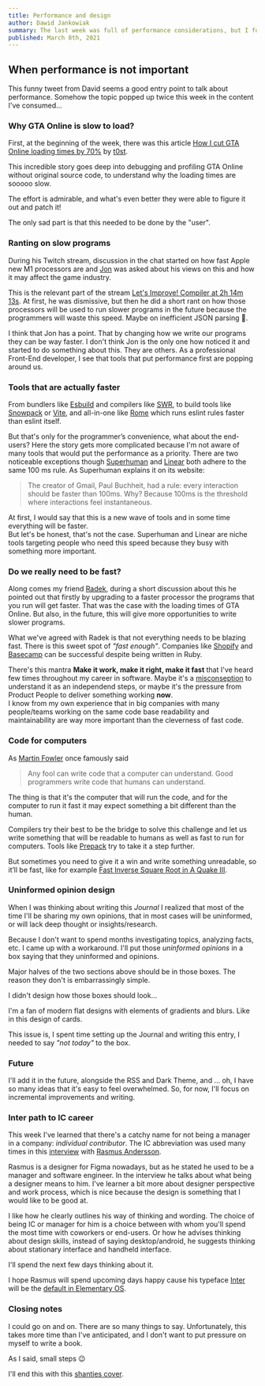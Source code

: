 ```yaml
---
title: Performance and design
author: Dawid Jankowiak
summary: The last week was full of performance considerations, but I found time to think about my career path too and a bit about colorful gradients.
published: March 8th, 2021
---
```


## When performance is not important

<Tweet id="1367853852628811777" />

This funny tweet from David seems a good entry point to talk about performance.
Somehow the topic popped up twice this week in the content I've consumed...

### Why GTA Online is slow to load?

First, at the beginning of the week, there was this article
[How I cut GTA Online loading times by 70%](https://nee.lv/2021/02/28/How-I-cut-GTA-Online-loading-times-by-70/)
by [t0st](https://github.com/tostercx).

This incredible story goes deep into debugging and profiling GTA Online without original source code,
to understand why the loading times are sooooo slow.

The effort is admirable, and what's even better they were able to figure it out
and patch it!

The only sad part is that this needed to be done by the "user".

### Ranting on slow programs

During his Twitch stream, discussion in the chat started on how fast Apple new M1 processors are
and [Jon](https://twitter.com/Jonathan_Blow) was asked about his views on this and how it may affect the game industry.

This is the relevant part of the stream [Let's Improve! Compiler at 2h 14m 13s](https://www.twitch.tv/videos/820854910?t=02h14m13s).
At first, he was dismissive, but then he did a short rant on how those processors will be used to run slower programs in the future
because the programmers will waste this speed. Maybe on inefficient JSON parsing 🤔.

I think that Jon has a point. That by changing how we write our programs they can be way faster.
I don't think Jon is the only one how noticed it and started to do something about this. They are
others. As a professional Front-End developer, I see that tools that put performance first are popping
around us.

### Tools that are actually faster

From bundlers like [Esbuild](https://esbuild.github.io/) and compilers like [SWR](https://swc.rs/),
to build tools like [Snowpack](https://www.snowpack.dev/) or [Vite](https://vitejs.dev/),
and all-in-one like [Rome](https://rome.tools/) which runs eslint rules faster than eslint itself.

<Tweet id="1359756053735497737" />

But that's only for the programmer’s convenience, what about the end-users? Here the story gets more
complicated because I'm not aware of many tools that would put the performance as a priority.
There are two noticeable exceptions though [Superhuman](https://superhuman.com) and [Linear](https://linear.app)
both adhere to the same 100 ms rule. As Superhuman explains it on its website:

> The creator of Gmail, Paul Buchheit, had a rule: every interaction should be faster than 100ms. Why? Because 100ms is the threshold where interactions feel instantaneous.

At first, I would say that this is a new wave of tools and in some time everything will be faster.  
But let's be honest, that's not the case. Superhuman and Linear are niche tools targeting people
who need this speed because they busy with something more important.

### Do we really need to be fast?

Along comes my friend [Radek](https://twitter.com/singlespl?s=20), during a short discussion about
this he pointed out that firstly by upgrading to a faster processor the programs that you run will
get faster.
That was the case with the loading times of GTA Online.
But also, in the future, this will give more opportunities to write slower programs.

What we've agreed with Radek is that not everything needs to be blazing fast. There is this
sweet spot of _"fast enough"_. Companies like [Shopify](https://www.shopify.com) and
[Basecamp](https://basecamp.com) can be successful despite being written in Ruby.

There's this mantra **Make it work, make it right, make it fast** that I've heard few times
throughout my career in software. Maybe it's a [misconseption](https://henriquebastos.net/the-make-it-work-make-it-right-make-it-fast-misconception/)
to understand it as an independend steps, or maybe it's the pressure from Product People to
deliver something working **now**.  
I know from my own experience that in big companies with many people/teams working on the same code base
readability and maintainability are way more important than the cleverness of fast code.

### Code for computers

As [Martin Fowler](https://martinfowler.com) once famously said

> Any fool can write code that a computer can understand. Good programmers write code that humans can understand.

The thing is that it's the computer that will run the code,
and for the computer to run it fast it may expect something a bit different than the human.

Compilers try their best to be the bridge to solve this challenge and let us write something that will
be readable to humans as well as fast to run for computers. Tools like [Prepack](https://prepack.io)
try to take it a step further.

But sometimes you need to give it a win and write something unreadable, so it’ll be fast,
like for example [Fast Inverse Square Root in A Quake III](https://youtu.be/p8u_k2LIZyo).

### Uninformed opinion design

When I was thinking about writing this _Journal_ I realized that most of the time I'll be sharing
my own opinions, that in most cases will be uninformed, or will lack deep thought or insights/research.

Because I don't want to spend months investigating topics, analyzing facts, etc. I came up with
a workaround. I'll put those _uninformed opinions_ in a box saying that they uninformed and opinions.

Major halves of the two sections above should be in those boxes. The reason they don't is embarrassingly simple.

I didn't design how those boxes should look...

I'm a fan of modern flat designs with elements of gradients and blurs. Like in this design of cards.

<Tweet id="1367598661203611651" />

This issue is, I spent time setting up the Journal and writing this entry,
I needed to say _"not today"_ to the box.

### Future

I'll add it in the future, alongside the RSS and Dark Theme, and ... oh, I have so many ideas
that it's easy to feel overwhelmed. So, for now, I'll focus on incremental improvements and writing.

### Inter path to IC career

This week I've learned that there's a catchy name for not being a manager in a company: _individual contributor_.
The IC abbreviation was used many times in this [interview](https://staff.design/rasmus-andersson)
with [Rasmus Andersson](https://rsms.me/).

Rasmus is a designer for Figma nowadays, but as he stated he used to be a manager and software engineer.
In the interview he talks about what being a designer means to him. I've learner a bit more about
designer perspective and work process, which is nice because the design is something that I would like
to be good at.

I like how he clearly outlines his way of thinking and wording.
The choice of being IC or manager for him is a choice between with whom you'll spend
the most time with coworkers or end-users.
Or how he advises thinking about design skills, instead of saying desktop/android,
he suggests thinking about stationary interface and handheld interface.

I'll spend the next few days thinking about it.

I hope Rasmus will spend upcoming days happy cause his typeface [Inter](https://rsms.me/inter/)
will be the [default in Elementary OS](https://blog.elementary.io/look-and-feel-changes-elementary-os-6/#typography).

### Closing notes

I could go on and on. There are so many things to say.
Unfortunately, this takes more time than I've anticipated,
and I don't want to put pressure on myself to write a book.

As I said, small steps 😉

I'll end this with this [shanties cover](https://youtu.be/y12oQzvhX3g).
